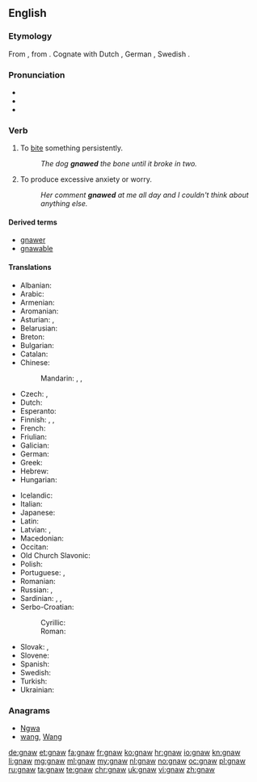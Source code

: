==English==

===Etymology===
From {{etyl|ang|en}} {{term|gnagan|lang=ang}}, from {{etyl|gem-pro|en}} {{term/t|gem-pro|*gnaganą}}. Cognate with Dutch {{term|knagen|lang=nl}}, German {{term|nagen|lang=de}}, Swedish {{term|gnaga|lang=sv}}.

===Pronunciation===
* {{IPA|/nɔː/}}
* {{audio|en-us-gnaw.ogg|Audio (US)}}
* {{rhymes|ɔː}}

===Verb===
{{en-verb|gnaws|gnawing|gnawed|'''[[gnawed]]''' or '''[[gnawn]]'''}}

# {{context|transitive|lang=en}} To [[bite]] something persistently.
#: ''The dog '''gnawed''' the bone until it broke in two.''
# {{context|intransitive|lang=en}} To produce excessive anxiety or worry.
#: ''Her comment '''gnawed''' at me all day and I couldn't think about anything else.''

====Derived terms====
* [[gnawer]]
* [[gnawable]]

====Translations====
{{trans-top|to bite something persistently}}
* Albanian: {{t-|sq|bren}}
* Arabic: {{t-|ar|نخر|tr=náxara|sc=Arab}}
* Armenian: {{t-|hy|կրծել}}
* Aromanian: {{t-|rup|arod}}
* Asturian: {{t-|ast|royer}}, {{t-|ast|roer}}
* Belarusian: {{t-|be|грызці|impf|tr=hrýzci|sc=Cyrl}}
* Breton: {{t-|br|krignat}}
* Bulgarian: {{t+|bg|гриза|impf|tr=grizá|sc=Cyrl}}
* Catalan: {{t+|ca|rosegar}}
* Chinese:
*: Mandarin: {{t|cmn|啃|tr=kěn|sc=Hani}}, {{t|cmn|咬|tr=yǎo|sc=Hani}}, {{t|cmn|噬|tr=shì|sc=Hani}}
* Czech: {{t-|cs|hlodat}}, {{t-|cs|hryzat}}
* Dutch: {{t+|nl|knagen}}
* Esperanto: {{t-|eo|ronĝi}}
* Finnish: {{t-|fi|jyrsiä}}, {{t-|fi|jäytää}}, {{t+|fi|kalvaa}}
* French: {{t+|fr|ronger}}
* Friulian: {{tø|fur|roseâ}}
* Galician: {{t-|gl|roer}}
* German: {{t+|de|nagen}}
* Greek: {{t+|el|ροκανίζω|tr=rokanízo|sc=Grek}}
* Hebrew: {{t-|he|כִּרְסֵם|tr=kirsém|sc=Hebr}}
* Hungarian: {{t+|hu|rág}}
{{trans-mid}}
* Icelandic: {{t+|is|naga}}
* Italian: {{t+|it|rodere}}
* Japanese: {{t-|ja|齧る|tr=かじる, kajiru|sc=Jpan}}
* Latin: {{t-|la|rōdō}}
* Latvian: {{t+|lv|kost}}, {{t-|lv|krimst}}
* Macedonian: {{t-|mk|гриза|impf|tr=grizá|sc=Cyrl}}
* Occitan: {{t-|oc|rodejar}}
* Old Church Slavonic: {{tø|cu|грꙑзти|impf|sc=Cyrs}}
* Polish: {{t+|pl|gryźć|impf}}
* Portuguese: {{t+|pt|roer}}, {{t+|pt|morder}}
* Romanian: {{t+|ro|roade}}
* Russian: {{t+|ru|грызть|impf|tr=gryztʹ|sc=Cyrl}}, {{t+|ru|глодать|impf|tr=glodátʹ|sc=Cyrl}}
* Sardinian: {{t-|sc|rodere}}, {{t-|sc|arroere}}, {{t-|sc|roere}}
* Serbo-Croatian:
*: Cyrillic: {{t-|sh|глодати|impf}}
*: Roman: {{t-|sh|glodati|impf}}
* Slovak: {{t-|sk|hlodať|impf}}, {{t-|sk|hrýzť|impf}}
* Slovene: {{t+|sl|gristi|impf}}
* Spanish: {{t+|es|roer}}
* Swedish: {{t-|sv|gnaga}}
* Turkish: {{t+|tr|kemirmek}}
* Ukrainian: {{t-|uk|гризти|impf|tr=hrýzty|sc=Cyrl}}
{{trans-bottom}}

===Anagrams===
* [[Ngwa#English|Ngwa]]
* [[wang#English|wang]], [[Wang#English|Wang]]

[[de:gnaw]]
[[et:gnaw]]
[[fa:gnaw]]
[[fr:gnaw]]
[[ko:gnaw]]
[[hr:gnaw]]
[[io:gnaw]]
[[kn:gnaw]]
[[li:gnaw]]
[[mg:gnaw]]
[[ml:gnaw]]
[[my:gnaw]]
[[nl:gnaw]]
[[no:gnaw]]
[[oc:gnaw]]
[[pl:gnaw]]
[[ru:gnaw]]
[[ta:gnaw]]
[[te:gnaw]]
[[chr:gnaw]]
[[uk:gnaw]]
[[vi:gnaw]]
[[zh:gnaw]]